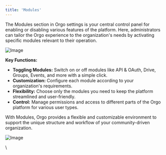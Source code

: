 ```yaml
---
title: 'Modules'
---
```


The Modules section in Orgo settings is your central control panel for enabling or disabling various features of the platform. Here, administrators can tailor the Orgo experience to the organization's needs by activating specific modules relevant to their operation.

![Image](/images/platform/Screenshot-2024-02-28-at-11.52.12.png)

**Key Functions:**

* **Toggling Modules:** Switch on or off modules like API & OAuth, Drive, Groups, Events, and more with a simple click.
* **Customization:** Configure each module according to your organization's requirements.
* **Flexibility:** Choose only the modules you need to keep the platform streamlined and user-friendly.
* **Control:** Manage permissions and access to different parts of the Orgo platform for various user types.

With Modules, Orgo provides a flexible and customizable environment to support the unique structure and workflow of your community-driven organization.

![Image](/images/platform/Screenshot-2024-02-28-at-11.55.16.png)

\